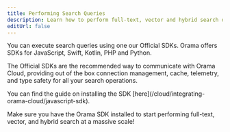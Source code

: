 ```yaml
---
title: Performing Search Queries
description: Learn how to perform full-text, vector and hybrid search on Orama Cloud.
editUrl: false
---
```


You can execute search queries using one our Official SDKs. Orama offers SDKs for JavaScript, Swift, Kotlin, PHP and Python. 

The Official SDKs are the recommended way to communicate with Orama Cloud, providing out of the box connection management, cache, telemetry, and type safety for all your search operations.

<Aside type="tip" title='Installing the Orama SDK'>
You can find the guide on installing the SDK [here](/cloud/integrating-orama-cloud/javascript-sdk).
</Aside>

Make sure you have the Orama SDK installed to start performing full-text, vector, and hybrid search at a massive scale!


